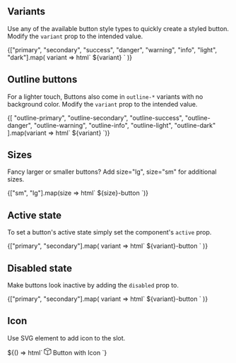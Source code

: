 ## Variants

Use any of the available button style types to quickly create a styled button. Modify the `variant` prop to the intended value.

<Canvas>
  <Story name="Variants">
    {["primary", "secondary", "success", "danger", "warning", "info", "light", "dark"].map(
      variant => html` <sgds-button .variant=${variant}> ${variant} </sgds-button> `
    )}
  </Story>
</Canvas>

## Outline buttons

For a lighter touch, Buttons also come in `outline-*` variants with no background color. Modify the `variant` prop to the intended value.

<Canvas>
  <Story name="Outline buttons">
    {[
      "outline-primary",
      "outline-secondary",
      "outline-success",
      "outline-danger",
      "outline-warning",
      "outline-info",
      "outline-light",
      "outline-dark"
    ].map(variant => html` <sgds-button .variant=${variant}> ${variant} </sgds-button> `)}
  </Story>
</Canvas>

## Sizes

Fancy larger or smaller buttons? Add size="lg", size="sm" for additional sizes.

<Canvas>
  <Story name="Sizes">
    {["sm", "lg"].map(size => html` <sgds-button .size=${size}> ${size}-button </sgds-button> `)}
  </Story>
</Canvas>

## Active state

To set a button's active state simply set the component's `active` prop.

<Canvas>
  <Story name="Active state">
    {["primary", "secondary"].map(
      variant => html` <sgds-button .variant=${variant} active> ${variant}-button </sgds-button> `
    )}
  </Story>
</Canvas>

## Disabled state

Make buttons look inactive by adding the `disabled` prop to.

<Canvas>
  <Story name="Disabled state">
    {["primary", "secondary"].map(
      variant => html` <sgds-button .variant=${variant} disabled> ${variant}-button </sgds-button> `
    )}
  </Story>
</Canvas>

## Icon

Use SVG element to add icon to the slot.


<Canvas>
  <Story name="Button with Icon">
    ${() => html`
      <sgds-button>
        <svg
          xmlns="http://www.w3.org/2000/svg"
          width="16"
          height="16"
          fill="currentColor"
          class="bi bi-box me-2"
          viewBox="0 0 16 16"
        >
          <path d="M8.186 1.113a.5.5 0 0 0-.372 0L1.846 3.5 8 5.961 14.154 3.5 8.186 1.113zM15 4.239l-6.5 2.6v7.922l6.5-2.6V4.24zM7.5 14.762V6.838L1 4.239v7.923l6.5 2.6zM7.443.184a1.5 1.5 0 0 1 1.114 0l7.129 2.852A.5.5 0 0 1 16 3.5v8.662a1 1 0 0 1-.629.928l-7.185 2.874a.5.5 0 0 1-.372 0L.63 13.09a1 1 0 0 1-.63-.928V3.5a.5.5 0 0 1 .314-.464L7.443.184z" />
        </svg>
      Button with Icon
      </sgds-button>
    `}
  </Story>
</Canvas>
